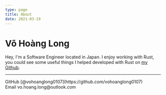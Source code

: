 ```yaml
---
type: page
title: About
date: 2021-03-19
---
```


# Võ Hoàng Long

Hey, I'm a Software Engineer located in Japan. I enjoy working with Rust, you could see some useful things I helped developed with Rust on [my Github](https://github.com/vohoanglong0107).

---

<div>
  GitHub [@vohoanglong0107](https://github.com/vohoanglong0107)
  <br />
  Email vo.hoang.long@outlook.com
</div>
